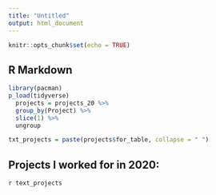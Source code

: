 ```yaml
---
title: "Untitled"
output: html_document
---
```


```r
knitr::opts_chunk$set(echo = TRUE)
```

## R Markdown



```r

library(pacman)
p_load(tidyverse)
  projects = projects_20 %>%
  group_by(Project) %>%
  slice(1) %>%
  ungroup

txt_projects = paste(projects$for_table, collapse = " ")

```


## Projects I worked for in 2020:

`r text_projects`
